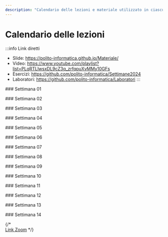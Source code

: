 ```yaml
---
description: "Calendario delle lezioni e materiale utilizzato in ciascuna lezione"
---
```



# Calendario delle lezioni

:::info Link diretti
- Slide: https://polito-informatica.github.io/Materiale/
- Video: https://www.youtube.com/playlist?list=PLqRTLlwsxDL9cZ3q_zrfqpuXvMMy10GFs
- Esercizi: https://github.com/polito-informatica/Settimane2024
- Laboratori: https://github.com/polito-informatica/Laboratori
:::


<LectureTable defaultTeacher="Fulvio Corno" defaultType="Lezione">

<LectureDivider>
### Settimana 01
</LectureDivider>

<LectureRow
    date="23/09/2024" time="14:40-16:00"
    topic="L01a Introduzione al corso"
    pdf="https://polito-informatica.github.io/Materiale/Unita'%200%20-%20Introduzione%20al%20corso%20(Corno).pdf"
    video="https://youtu.be/c9VNWAvCE4g"
/>

<LectureRow
    date="23/09/2024" 
    topic="L01b L'ecosistema Python"
    type='Video'
    video='https://youtu.be/dNYvofNN98c'
/>

<LectureRow
    date="23/09/2024" 
    topic="L01c Informazioni pratiche"
    type='Video'
    video='https://youtu.be/_6EO8UIJ4_Y'
/>

<LectureRow
    date="25/09/2024"  time='11:30-13:00'
    topic="L02 Programmazione, Algoritmi, Pseudo-Codice"
    type='Lezione'
    pdf='https://polito-informatica.github.io/Materiale/P1-La_Programmazione.pdf'
    teacher='Roberta Bardini'
    video='https://www.youtube.com/watch?v=wE3Ttc2nmBo'
/>

<LectureRow
    date="25/09/2024" time='13:00-14:30'
    topic="L03 Diagrammi di flusso. Introduzione a Python."
    type='Lezione'
    teacher='Roberta Bardini'
    video='https://www.youtube.com/watch?v=mQLhQhsFusc'
/>

<LectureRow 
    date='' time=''
    topic='Esercizi della settimana'
    teacher='' type=''
    github='https://github.com/polito-informatica/Settimane2024/tree/main/Settimana01'
/>

<LectureDivider>
### Settimana 02
</LectureDivider>

<LectureRow
    date="30/09/2024" time="14:30-16:00"
    topic="L04 Variabili e valori. Numeri e espressioni"
    teacher='Fulvio Corno'
    pdf='https://polito-informatica.github.io/Materiale/P2-Numeri_e_stringhe.pdf'
    video='https://youtu.be/-senhwRU0no'
/>

<LectureRow
    date="02/10/2024"  time='11:30-13:00'
    topic="L05 Esercizio su espressioni. Introduzione alle Stringhe"
    type='Lezione'
    teacher='Fulvio Corno'
    video='https://youtu.be/nNt4c2VsaEc'
/>

<LectureRow
    date="02/10/2024" time='13:00-14:30'
    topic="L06 Operazioni sulle stringhe."
    type='Lezione'
    teacher='Roberta Bardini'
    video='https://www.youtube.com/watch?v=10fFuYkAo8Q'
/>

<LectureRow
    date="02/10/2024" time='16:00-17:30'
    topic="Lab 1 - Squadra 3 - Flow Chart e primi programmi"
    pdf='https://github.com/polito-informatica/Laboratori/blob/main/Lab01/Lab01_testo.pdf?raw=true'
    type='Laboratorio'
    teacher='Roberta Bardini'
/>

<LectureRow
    date="03/10/2024" time='11:30-13:00'
    topic="Lab 1 - Squadra 1 - Flow Chart e primi programmi"
    pdf='https://github.com/polito-informatica/Laboratori/blob/main/Lab01/Lab01_testo.pdf?raw=true'
    type='Laboratorio'
    teacher='Roberta Bardini'
/>

<LectureRow
    date="03/10/2024" time='13:00-14:30'
    topic="Lab 1 - Squadra 2 - Flow Chart e primi programmi"
    pdf='https://github.com/polito-informatica/Laboratori/blob/main/Lab01/Lab01_testo.pdf?raw=true'
    type='Laboratorio'
    teacher='Roberta Bardini'
/>

<LectureRow 
    date='' time=''
    topic='Esercizi della settimana'
    teacher='' type=''
    github='https://github.com/polito-informatica/Settimane2024/tree/main/Settimana02'
/>


<LectureDivider>
### Settimana 03
</LectureDivider>

<LectureRow
    date="07/10/2024" time="14:30-16:00"
    topic="L07 Rappresentazione dell'informazione"
    teacher='Fulvio Corno'
    pdf='https://polito-informatica.github.io/Materiale/T1-Rappresentazione_dati.pdf'
    video='https://youtu.be/B26ZbLE1JDY'
/>

<LectureRow
    date="09/10/2024"  time='11:30-13:00'
    topic="L08 Input. Formattazione output. Costrutti condizionali (if)"
    type='Lezione'
    teacher='Roberta Bardini'
    pdf='https://polito-informatica.github.io/Materiale/P3-Decisioni.pdf'
    video='https://www.youtube.com/watch?v=-65BcZ7QtsA'
/>

<LectureRow
    date="09/10/2024" time='13:00-14:30'
    topic="L09 Costrutti condizionali, confronti, espressioni booleane"
    type='Lezione'
    teacher='Roberta Bardini'
    video='https://www.youtube.com/watch?v=5rn4vUV8lI4'
/>

<LectureRow
    date="09/10/2024" time='16:00-17:30'
    topic="Lab 2 - Squadra 3 - Variabili ed espressioni"
    pdf='https://github.com/polito-informatica/Laboratori/blob/main/Lab02/Lab02_testo.pdf?raw=true'
    type='Laboratorio'
    teacher='Lorenzo Martini'
/>

<LectureRow
    date="10/10/2024" time='11:30-13:00'
    topic="Lab 2 - Squadra 1 - Variabili ed espressioni"
    pdf='https://github.com/polito-informatica/Laboratori/blob/main/Lab02/Lab02_testo.pdf?raw=true'
    type='Laboratorio'
    teacher='Lorenzo Martini'
/>

<LectureRow
    date="10/10/2024" time='13:00-14:30'
    topic="Lab 2 - Squadra 2 - Variabili ed espressioni"
    pdf='https://github.com/polito-informatica/Laboratori/blob/main/Lab02/Lab02_testo.pdf?raw=true'
    type='Laboratorio'
    teacher='Lorenzo Martini'
/>

<LectureRow 
    date='' time=''
    topic='Esercizi della settimana'
    teacher='' type=''
    github='https://github.com/polito-informatica/Settimane2024/tree/main/Settimana03'
/>

<LectureDivider>
### Settimana 04
</LectureDivider>

<LectureRow
    date="14/10/2024" time="14:30-16:00"
    topic="L10 Cicli while"
    teacher='Roberta Bardini'
    pdf='https://polito-informatica.github.io/Materiale/P4-Cicli.pdf'
    video='https://youtu.be/erqrQ6jg3H0'
/>

<LectureRow
    date="16/10/2024" time='11:30-13:00'
    topic="L11 Esercizio 'Briscola'"
    type='Esercitazione'
    teacher='Fulvio Corno'
    github='https://github.com/polito-informatica/Settimane2024/blob/main/Settimana04/briscola.py'
    video='https://youtu.be/MmzauRU-ez4'
/>

<LectureRow
    date="16/10/2024" time='13:00-14:30'
    topic="L12 Cicli while (parte 2)"
    type='Lezione'
    teacher='Roberta Bardini'
/>

<LectureRow
    date="16/10/2024" time='16:00-17:30'
    topic="Lab 3 - Squadra 3 - Costrutti condizionali"
    pdf='https://github.com/polito-informatica/Laboratori/blob/main/Lab03/Lab03_testo.pdf?raw=true'
    type='Laboratorio'
    teacher=''
/>

<LectureRow
    date="17/10/2024" time='11:30-13:00'
    topic="Lab 3 - Squadra 1 - Costrutti condizionali"
    pdf='https://github.com/polito-informatica/Laboratori/blob/main/Lab03/Lab03_testo.pdf?raw=true'
    type='Laboratorio'
    teacher=''
/>

<LectureRow
    date="17/10/2024" time='13:00-14:30'
    topic="Lab 3 - Squadra 2 - Costrutti condizionali"
    pdf='https://github.com/polito-informatica/Laboratori/blob/main/Lab03/Lab03_testo.pdf?raw=true'
    type='Laboratorio'
    teacher=''
/>

<LectureRow 
    date='' time=''
    topic='Esercizi della settimana'
    teacher='' type=''
    github='https://github.com/polito-informatica/Settimane2024/tree/main/Settimana04'
/>

<LectureDivider>
### Settimana 05
</LectureDivider>

<LectureRow
    date="21/10/2024" time="14:30-16:00"
    topic="L13 Rappresentazione dell'informazione (seconda parte)"
    github='https://github.com/polito-informatica/Settimane2024/blob/main/Settimana05/numeri.txt'
    video='https://youtu.be/kwwvLwHX82I'
    teacher='Fulvio Corno'
/>

<LectureRow
    date="23/10/2024" time='11:30-13:00'
    topic="L14 Esercizi sui cicli"
    type='Esercitazione'
    video='https://youtu.be/0b5xdz-yny8'
    teacher='Roberta Bardini'
/>

<LectureRow
    date="23/10/2024" time='13:00-14:30'
    topic="L15 Cicli 'for'. Cicli annidati."
    type='Lezione'
    video='https://youtu.be/1HKTNq-w4B0'
    teacher='Roberta Bardini'
/>

<LectureRow
    date="23/10/2024" time='16:00-17:30'
    topic="Lab 4 - Squadra 3 - Cicli"
    pdf='https://github.com/polito-informatica/Laboratori/blob/main/Lab04/Lab04_testo.pdf?raw=true'
    type='Laboratorio'
    teacher=''
/>

<LectureRow
    date="24/10/2024" time='11:30-13:00'
    topic="Lab 4 - Squadra 1 - Cicli"
    pdf='https://github.com/polito-informatica/Laboratori/blob/main/Lab04/Lab04_testo.pdf?raw=true'
    type='Laboratorio'
    teacher=''
/>

<LectureRow
    date="24/10/2024" time='13:00-14:30'
    topic="Lab 4 - Squadra 2 - Cicli"
    pdf='https://github.com/polito-informatica/Laboratori/blob/main/Lab04/Lab04_testo.pdf?raw=true'
    type='Laboratorio'
    teacher=''
/>

<LectureRow 
    date='' time=''
    topic='Esercizi della settimana'
    teacher='' type=''
    github='https://github.com/polito-informatica/Settimane2024/tree/main/Settimana05'
/>

<LectureDivider>
### Settimana 06
</LectureDivider>

<LectureRow
    date="28/10/2024" time="14:30-16:00"
    topic="Informazioni sulla prova intermedia"
    type='ⓘ'
    teacher='Fulvio Corno'
    pdf='https://polito-informatica.github.io/Materiale/Prova%20in%20Itinere.pdf'
    video='https://youtu.be/ra_1Bw01Z7g'
/>

<LectureRow
    date="28/10/2024" time="14:30-16:00"
    topic="L16 Architetture degli elaboratori"
    type='Lezione'
    teacher='Fulvio Corno'
    pdf='https://polito-informatica.github.io/Materiale/T2-Architettura.pdf'
    video='https://youtu.be/ra_1Bw01Z7g'
/>

<LectureRow
    date="30/10/2024" time='11:30-13:00'
    topic="L17 Esercizi sui cicli"
    type='Esercitazione'
    teacher='Roberta Bardini'
/>

<LectureRow
    date="30/10/2024" time='13:00-14:30'
    topic="L18 Introduzione alle liste"
    type='Lezione'
    teacher='Roberta Bardini'
/>

<LectureRow
    date="30/10/2024" time='16:00-17:30'
    topic="Lab 5 - Squadra 3 - Riepilogo Condizionali e Cicli"
    pdf='https://github.com/polito-informatica/Laboratori/blob/main/Lab05/Lab05_testo.pdf?raw=true'
    type='Laboratorio'
    teacher=''
/>

<LectureRow
    date="31/10/2024" time='11:30-13:00'
    topic="Lab 5 - Squadra 1 - Riepilogo Condizionali e Cicli"
    pdf='https://github.com/polito-informatica/Laboratori/blob/main/Lab05/Lab05_testo.pdf?raw=true'
    type='Laboratorio'
    teacher=''
/>

<LectureRow
    date="31/10/2024" time='13:00-14:30'
    topic="Lab 5 - Squadra 2 - Riepilogo Condizionali e Cicli"
    pdf='https://github.com/polito-informatica/Laboratori/blob/main/Lab05/Lab05_testo.pdf?raw=true'
    type='Laboratorio'
    teacher=''
/>

<LectureRow 
    date='' time=''
    topic='Esercizi della settimana'
    teacher='' type=''
    github='https://github.com/polito-informatica/Settimane2024/tree/main/Settimana06'
/>

<LectureDivider>
### Settimana 07
</LectureDivider>

<LectureRow
    date="04/11/2024" time="14:30-16:00"
    topic="L19 Funzioni e metodi sulle liste"
    type='Lezione'
    teacher='Fulvio Corno'
    video='https://youtu.be/iStsm3reQYU'
    github='https://github.com/polito-informatica/Settimane2024/blob/main/Settimana07/operazioni_liste.py'
/>

<LectureRow
    date="06/11/2024" time='11:30-13:00'
    topic="L20 Funzioni e metodi sulle liste. Esercizio"
    type='Esercitazione'
    teacher='Fulvio Corno'
    video='https://youtu.be/Bfq-B6sbNmA'
    github='https://github.com/polito-informatica/Settimane2024/blob/main/Settimana07/operazioni_liste.py'
/>

<LectureRow
    date="06/11/2024" time='13:00-14:30'
    topic="L21 Esercizi sulle liste (lista d'attesa)."
    type='Esercitazione'
    teacher='Roberta Bardini'
    video='https://www.youtube.com/watch?v=BQW2Wm759A0'
/>

<LectureRow
    date="06/11/2024" time='16:00-17:30'
    topic="Lab 7 - Squadra 3 - Liste"
    pdf='https://github.com/polito-informatica/Laboratori/blob/main/Lab07/Lab07_testo.pdf?raw=true'
    type='Laboratorio'
    teacher=''
/>

<LectureRow
    date="07/11/2024" time='11:30-13:00'
    topic="Lab 7 - Squadra 1 - Liste"
    pdf='https://github.com/polito-informatica/Laboratori/blob/main/Lab07/Lab07_testo.pdf?raw=true'
    type='Laboratorio'
    teacher=''
/>

<LectureRow
    date="07/11/2024" time='13:00-14:30'
    topic="Lab 7 - Squadra 2 - Liste"
    pdf='https://github.com/polito-informatica/Laboratori/blob/main/Lab07/Lab07_testo.pdf?raw=true'
    type='Laboratorio'
    teacher=''
/>

<LectureRow 
    date='' time=''
    topic='Esercizi della settimana'
    teacher='' type=''
    github='https://github.com/polito-informatica/Settimane2024/tree/main/Settimana07'
/>

<LectureDivider>
### Settimana 08
</LectureDivider>

<LectureRow
    date="11/11/2024" time="14:30-16:00"
    topic="L22 Architetture degli elaboratori (seconda parte)"
    type='Lezione'
    teacher='Fulvio Corno'
    video='https://youtu.be/suJWGisuv6s'
/>

<LectureRow
    date="13/11/2024" time='11:30-13:00'
    topic="L23 Tuple. Introduzione alle tabelle."
    type='Lezione'
    teacher='Fulvio Corno'
    video='https://youtu.be/IPygdT43cq4'
/>

<LectureRow
    date="13/11/2024" time='13:00-14:30'
    topic="L24 Esercizi sulle tabelle (campo fiorito)"
    type='Esercitazione'
    teacher='Roberta Bardini'
    video='https://youtu.be/pKM9rGPdbD4'
/>

<LectureRow
    date="13/11/2024" time='16:00-17:30'
    topic="Lab 8 - Squadra 3 - Liste e Tabelle"
    pdf='https://github.com/polito-informatica/Laboratori/blob/main/Lab08/Lab08_testo.pdf?raw=true'
    type='Laboratorio'
    teacher=''
/>

<LectureRow variant='warning'
    date="14/11/2024" time='⚠️ 13:00-14:30 ⚠️'
    topic="Lab 8 - Squadra 1 - Liste e Tabelle -- ⚠️ Laib 2B ⚠️"
    pdf='https://github.com/polito-informatica/Laboratori/blob/main/Lab08/Lab08_testo.pdf?raw=true'
    type='Laboratorio'
    teacher=''
/>

<LectureRow variant='warning'
    date="14/11/2024" time='⚠️ 14:30-16:00 ⚠️'
    topic="Lab 8 - Squadra 2 - Liste e Tabelle -- ⚠️ Laib 2B ⚠️"
    pdf='https://github.com/polito-informatica/Laboratori/blob/main/Lab08/Lab08_testo.pdf?raw=true'
    type='Laboratorio'
    teacher=''
/>

<LectureRow 
    date='' time=''
    topic='Esercizi della settimana'
    teacher='' type=''
    github='https://github.com/polito-informatica/Settimane2024/tree/main/Settimana08'
/>

<LectureDivider>
### Settimana 09
</LectureDivider>

<LectureRow
    date="18/11/2024" time="14:30-16:00"
    topic="L25 Esercizi di Teoria - preparazione prova intermedia"
    type='Esercitazione'
    teacher='Fulvio Corno'
    github='https://github.com/polito-informatica/Settimane2024/blob/main/Settimana09/esercizi.md'
    video='https://youtu.be/XYzLSQmFTKA'
/>

<LectureRow variant='warning'
    date="18/11/2024" time="17:30-19:00"
    topic="L26 Esercizi di Python - preparazione prova intermedia"
    type='Esercitazione'
    teacher='Roberta Bardini'
    video='https://www.youtube.com/watch?v=pKM9rGPdbD4'
    github='https://github.com/polito-informatica/Settimane2024/tree/main/Settimana09'
/>

<LectureRow
    date="20/11/2024" time='11:30-13:00'
    topic="L27 Funzioni"
    type='Lezione'
    teacher='Roberta Bardini'
    pdf='https://polito-informatica.github.io/Materiale/P5-Funzioni.pdf'
    video='https://youtu.be/nAv1KH4MPMs'
/>

<LectureRow
    date="20/11/2024" time='13:00-14:30'
    topic="L28 Liste e funzioni."
    type='Lezione'
    teacher='Roberta Bardini'
    video='https://youtu.be/kd4zfY7xBXk'
/>

<LectureRow variant='danger'
    date="20/11/2024" time='16:00'
    topic="Prova in itinere - cognomi FALCIONI-FERRERO G."
    type='Valutazione'
    teacher=''
/>

<LectureRow variant='danger'
    date="20/11/2024" time='16:45'
    topic="Prova in itinere - cognomi FERRERO V.-FRANZA"
    type='Valutazione'
    teacher=''
/>

<LectureRow variant='danger'
    date="21/11/2024" time='11:30'
    topic="Prova in itinere - cognomi FRASCA-GAROFALO"
    type='Valutazione'
    teacher=''
/>

<LectureRow variant='danger'
    date="21/11/2024" time='12:15'
    topic="Prova in itinere - cognomi GAROLA-GIOLITO"
    type='Valutazione'
    teacher=''
/>

<LectureRow variant='danger'
    date="21/11/2024" time='13:00'
    topic="Prova in itinere - cognomi GIONFRIDDO-GUIDI D."
    type='Valutazione'
    teacher=''
/>

<LectureRow variant='danger'
    date="21/11/2024" time='13:45'
    topic="Prova in itinere - cognomi GUIDI G.-KOLA"
    type='Valutazione'
    teacher=''
/>

<LectureRow 
    date='' time=''
    topic='Esercizi della settimana'
    teacher='' type=''
    github='https://github.com/polito-informatica/Settimane2024/tree/main/Settimana09'
/>

<LectureDivider>
### Settimana 10
</LectureDivider>

<LectureRow variant='warning'
    date="25/11/2024" time="14:30-16:00"
    topic="lezione annullata (ci sarà Chimica)"
    type=''
    teacher=''
/>

<LectureRow
    date="27/11/2024" time='11:30-13:00'
    topic="L29 Introduzione ai file"
    type='Lezione'
    teacher='Fulvio Corno'
/>

<LectureRow
    date="27/11/2024" time='13:00-14:30'
    topic="L30 Elaborazione di file di testo"
    type='Lezione'
    teacher='Roberta Bardini'
/>

<LectureRow
    date="27/11/2024" time='16:00-17:30'
    topic="Lab 9 - Squadra 3 - Ripasso Cicli/Liste/Tabelle"
    pdf='https://github.com/polito-informatica/Laboratori/blob/main/Lab09/Lab09_testo.pdf?raw=true'
    type='Laboratorio'
    teacher=''
/>

<LectureRow
    date="28/11/2024" time='11:30-13:00'
    topic="Lab 9 - Squadra 1 - Ripasso Cicli/Liste/Tabelle"
    pdf='https://github.com/polito-informatica/Laboratori/blob/main/Lab09/Lab09_testo.pdf?raw=true'
    type='Laboratorio'
    teacher=''
/>

<LectureRow
    date="14/11/2024" time='13:00-14:30'
    topic="Lab 9 - Squadra 2 - Ripasso Cicli/Liste/Tabelle"
    pdf='https://github.com/polito-informatica/Laboratori/blob/main/Lab09/Lab09_testo.pdf?raw=true'
    type='Laboratorio'
    teacher=''
/>

<LectureRow 
    date='' time=''
    topic='Esercizi della settimana'
    teacher='' type=''
    github='https://github.com/polito-informatica/Settimane2024/tree/main/Settimana10'
/>

<LectureDivider>
### Settimana 11
</LectureDivider>

<LectureRow
    date="02/12/2024" time="14:30-16:00"
    topic="L31 File di testo strutturati"
    type='Lezione'
    teacher='Fulvio Corno'
/>

<LectureRow
    date="04/12/2024" time='11:30-13:00'
    topic="L32 File CSV. Eccezioni."
    type='Lezione'
    teacher='Fulvio Corno'
/>

<LectureRow
    date="04/12/2024" time='13:00-14:30'
    topic="L33 Esercizi su file di testo"
    type='Esercitazione'
    teacher='Fulvio Corno'
/>

<LectureRow
    date="04/12/2024" time='16:00-17:30'
    topic="Lab 10 - Squadra 3 - File, eccezioni"
    pdf='https://github.com/polito-informatica/Laboratori/blob/main/Lab10/Lab10_testo.pdf?raw=true'
    type='Laboratorio'
    teacher=''
/>

<LectureRow
    date="05/12/2024" time='11:30-13:00'
    topic="Lab 10 - Squadra 1 - File, eccezioni"
    pdf='https://github.com/polito-informatica/Laboratori/blob/main/Lab10/Lab10_testo.pdf?raw=true'
    type='Laboratorio'
    teacher=''
/>

<LectureRow
    date="05/12/2024" time='13:00-14:30'
    topic="Lab 10 - Squadra 2 - File, eccezioni"
    pdf='https://github.com/polito-informatica/Laboratori/blob/main/Lab10/Lab10_testo.pdf?raw=true'
    type='Laboratorio'
    teacher=''
/>

<LectureRow 
    date='' time=''
    topic='Esercizi della settimana'
    teacher='' type=''
    github='https://github.com/polito-informatica/Settimane2024/tree/main/Settimana11'
/>

<LectureDivider>
### Settimana 12
</LectureDivider>

<LectureRow
    date="09/12/2024" time="14:30-16:00"
    topic="L34 Insiemi"
    type='Lezione'
    teacher='Fulvio Corno'
/>

<LectureRow
    date="11/12/2024" time='11:30-13:00'
    topic="L35 Dizionari (prima parte)"
    type='Lezione'
    teacher='Fulvio Corno'
/>

<LectureRow
    date="11/12/2024" time='13:00-14:30'
    topic="L36 Dizionari (seconda parte)"
    type='Lezione'
    teacher='Fulvio Corno'
/>

<LectureRow
    date="11/12/2024" time='16:00-17:30'
    topic="Lab 11 - Squadra 3 - Insiemi e dizionari"
    pdf='https://github.com/polito-informatica/Laboratori/blob/main/Lab11/Lab11_testo.pdf?raw=true'
    type='Laboratorio'
    teacher=''
/>

<LectureRow
    date="12/12/2024" time='11:30-13:00'
    topic="Lab 11 - Squadra 1 - Insiemi e dizionari"
    pdf='https://github.com/polito-informatica/Laboratori/blob/main/Lab11/Lab11_testo.pdf?raw=true'
    type='Laboratorio'
    teacher=''
/>

<LectureRow
    date="12/12/2024" time='13:00-14:30'
    topic="Lab 11 - Squadra 2 - Insiemi e dizionari"
    pdf='https://github.com/polito-informatica/Laboratori/blob/main/Lab11/Lab11_testo.pdf?raw=true'
    type='Laboratorio'
    teacher=''
/>

<LectureRow 
    date='' time=''
    topic='Esercizi della settimana'
    teacher='' type=''
    github='https://github.com/polito-informatica/Settimane2024/tree/main/Settimana12'
/>

<LectureDivider>
### Settimana 13
</LectureDivider>

<LectureRow
    date="16/12/2024" time="14:30-16:00"
    topic="L37 Strutture dati complesse"
    type='Lezione'
    teacher='Fulvio Corno'
/>

<LectureRow
    date="18/12/2024" time='11:30-13:00'
    topic="L38 Esercizi d'esame"
    type='Esercitazione'
    teacher='TBD'
/>

<LectureRow
    date="18/12/2024" time='13:00-14:30'
    topic="L39 Esercizi d'esame"
    type='Esercitazione'
    teacher='TBD'
/>

<LectureRow
    date="18/12/2024" time='16:00-17:30'
    topic="Lab 12 - Squadra 3 - Simulazione d'esame"
    type='Laboratorio'
    teacher=''
/>

<LectureRow
    date="19/12/2024" time='11:30-13:00'
    topic="Lab 12 - Squadra 1 - Simulazione d'esame"
    type='Laboratorio'
    teacher=''
/>

<LectureRow
    date="19/12/2024" time='13:00-14:30'
    topic="Lab 12 - Squadra 2 - Simulazione d'esame"
    type='Laboratorio'
    teacher=''
/>

<LectureRow 
    date='' time=''
    topic='Esercizi della settimana'
    teacher='' type=''
    github='https://github.com/polito-informatica/Settimane2024/tree/main/Settimana13'
/>

<LectureDivider>
### Settimana 14
</LectureDivider>

<LectureRow
    date="08/01/2025" time='11:30-13:00'
    topic="L40 Esercizi d'esame"
    type='Esercitazione'
    teacher='TBD'
/>

<LectureRow
    date="08/01/2025" time='13:00-14:30'
    topic="L41 Esercizi d'esame"
    type='Esercitazione'
    teacher='TBD'
/>


</LectureTable>

{/* <br/><a href='https://polito-it.zoom.us/j/86175075461?pwd=dXd6RFVVSEVCYWRSUjkzckRGUmFTZz09'>Link Zoom</a> */}